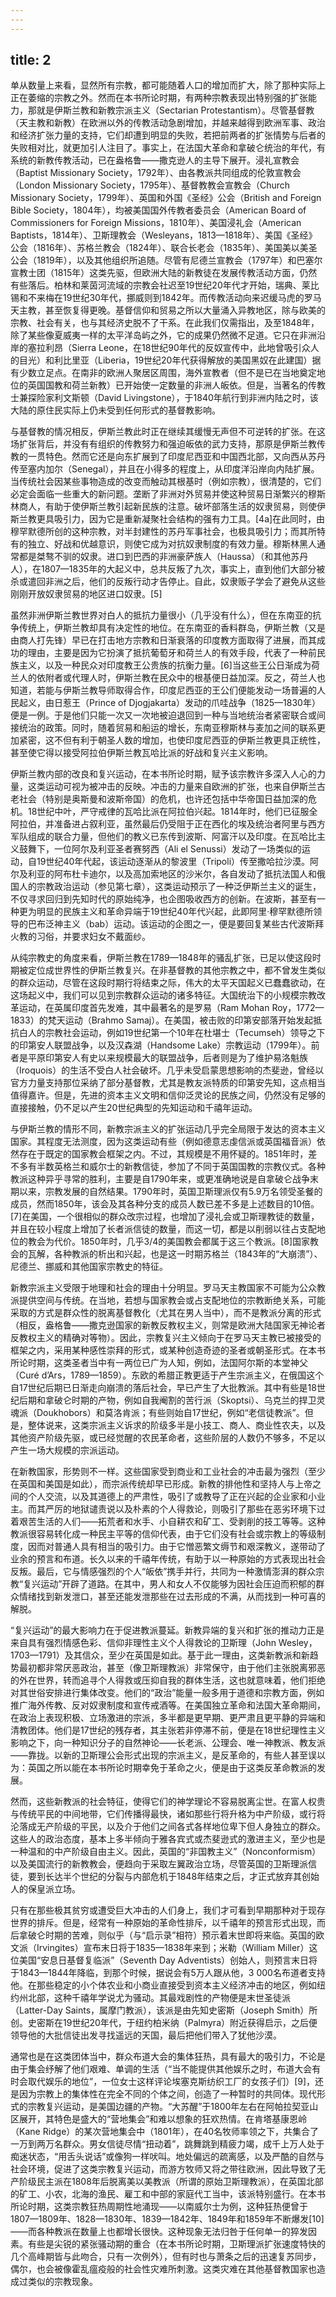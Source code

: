 ```yaml
---
---
---
```

title: 2
---




单从数量上来看，显然所有宗教，都可能随着人口的增加而扩大，除了那种实际上正在萎缩的宗教之外。然而在本书所论时期，有两种宗教表现出特别强的扩张能力，那就是伊斯兰教和新教宗派主义（Sectarian Protestantism）。尽管基督教（天主教和新教）在欧洲以外的传教活动急剧增加，并越来越得到欧洲军事、政治和经济扩张力量的支持，它们却遭到明显的失败，若把前两者的扩张情势与后者的失败相对比，就更加引人注目了。事实上，在法国大革命和拿破仑统治的年代，有系统的新教传教活动，已在盎格鲁——撒克逊人的主导下展开。浸礼宣教会（Baptist Missionary Society，1792年）、由各教派共同组成的伦敦宣教会（London Missionary Society，1795年）、基督教教会宣教会（Church Missionary Society，1799年）、英国和外国《圣经》公会（British and Foreign Bible Society，1804年），均被美国国外传教者委员会（American Board of Commissioners for Foreign Missions，1810年）、美国浸礼会（American Baptists，1814年）、卫斯理教会（Wesleyans，1813—1818年）、美国《圣经》公会（1816年）、苏格兰教会（1824年）、联合长老会（1835年）、美国美以美圣公会（1819年），以及其他组织所追随。尽管有尼德兰宣教会（1797年）和巴塞尔宣教士团（1815年）这类先驱，但欧洲大陆的新教徒在发展传教活动方面，仍然有些落后。柏林和莱茵河流域的宗教会社迟至19世纪20年代才开始，瑞典、莱比锡和不来梅在19世纪30年代，挪威则到1842年。而传教活动向来迟缓马虎的罗马天主教，甚至恢复得更晚。基督信仰和贸易之所以大量涌入异教地区，除与欧美的宗教、社会有关，也与其经济史脱不了干系。在此我们仅需指出，及至1848年，除了某些像夏威夷一样的太平洋岛屿之外，它的成果仍然微不足道。它只在非洲沿岸的塞拉利昂（Sierra Leone，在18世纪90年代的反奴宣传中，此地曾吸引众人的目光）和利比里亚（Liberia，19世纪20年代获得解放的美国黑奴在此建国）据有少数立足点。在南非的欧洲人聚居区周围，海外宣教者（但不是已在当地奠定地位的英国国教和荷兰新教）已开始使一定数量的非洲人皈依。但是，当著名的传教士兼探险家利文斯顿（David Livingstone），于1840年航行到非洲内陆之时，该大陆的原住民实际上仍未受到任何形式的基督教影响。

与基督教的情况相反，伊斯兰教此时正在继续其缓慢无声但不可逆转的扩张。在这场扩张背后，并没有有组织的传教努力和强迫皈依的武力支持，那原是伊斯兰教传教的一贯特色。然而它还是向东扩展到了印度尼西亚和中国西北部，又向西从苏丹传至塞内加尔（Senegal），并且在小得多的程度上，从印度洋沿岸向内陆扩展。当传统社会因某些事物造成的改变而触动其根基时（例如宗教），很清楚的，它们必定会面临一些重大的新问题。垄断了非洲对外贸易并使这种贸易日渐繁兴的穆斯林商人，有助于使伊斯兰教引起新民族的注意。破坏部落生活的奴隶贸易，则使伊斯兰教更具吸引力，因为它是重新凝聚社会结构的强有力工具。[4a]在此同时，由穆罕默德所创的这种宗教，对半封建性的苏丹军事社会，也极具吸引力；而其所特有的独立、好战和优越意识，则使它成为对抗奴隶制度的有效力量。穆斯林黑人通常都是桀骜不驯的奴隶。进口到巴西的非洲豪萨族人（Haussa）（和其他苏丹人），在1807—1835年的大起义中，总共反叛了九次，事实上，直到他们大部分被杀或遣回非洲之后，他们的反叛行动才告停止。自此，奴隶贩子学会了避免从这些刚刚开放奴隶贸易的地区进口奴隶。[5]

虽然非洲伊斯兰教世界对白人的抵抗力量很小（几乎没有什么），但在东南亚的抗争传统上，伊斯兰教却具有决定性的地位。在东南亚的香料群岛，伊斯兰教（又是由商人打先锋）早已在打击地方宗教和日渐衰落的印度教方面取得了进展，而其成功的理由，主要是因为它扮演了抵抗葡萄牙和荷兰人的有效手段，代表了一种前民族主义，以及一种民众对印度教王公贵族的抗衡力量。[6]当这些王公日渐成为荷兰人的依附者或代理人时，伊斯兰教在民众中的根基便日益加深。反之，荷兰人也知道，若能与伊斯兰教导师取得合作，印度尼西亚的王公们便能发动一场普遍的人民起义，由日惹王（Prince of Djogjakarta）发动的爪哇战争（1825—1830年）便是一例。于是他们只能一次又一次地被迫退回到一种与当地统治者紧密联合或间接统治的政策。同时，随着贸易和船运的增长，东南亚穆斯林与麦加之间的联系更加紧密，这不但有利于朝圣人数的增加，也使印度尼西亚的伊斯兰教更具正统性，甚至使它得以接受阿拉伯伊斯兰教瓦哈比派的好战和复兴主义影响。

伊斯兰教内部的改良和复兴运动，在本书所论时期，赋予该宗教许多深入人心的力量，这类运动可视为被冲击的反映。冲击的力量来自欧洲的扩张，也来自伊斯兰古老社会（特别是奥斯曼和波斯帝国）的危机，也许还包括中华帝国日益加深的危机。18世纪中叶，严守戒律的瓦哈比派在阿拉伯兴起。1814年时，他们已征服全阿拉伯，并准备进占叙利亚，虽然最后仍受阻于正在西化的埃及统治者阿里与西方军队组成的联合力量，但他们的教义已东传到波斯、阿富汗以及印度。在瓦哈比主义鼓舞下，一位阿尔及利亚圣者赛努西（Ali el Senussi）发动了一场类似的运动，自19世纪40年代起，该运动逐渐从的黎波里（Tripoli）传至撒哈拉沙漠。阿尔及利亚的阿布杜卡迪尔，以及高加索地区的沙米尔，各自发动了抵抗法国人和俄国人的宗教政治运动（参见第七章），这类运动预示了一种泛伊斯兰主义的诞生，不仅寻求回归到先知时代的原始纯净，也企图吸收西方的创新。在波斯，甚至有一种更为明显的民族主义和革命异端于19世纪40年代兴起，此即阿里·穆罕默德所领导的巴布泛神主义（bab）运动。该运动的企图之一，便是要回复某些古代波斯拜火教的习俗，并要求妇女不戴面纱。

从纯宗教史的角度来看，伊斯兰教在1789—1848年的骚乱扩张，已足以使这段时期被定位成世界性的伊斯兰教复兴。在非基督教的其他宗教之中，都不曾发生类似的群众运动，尽管在这段时期行将结束之际，伟大的太平天国起义已蠢蠢欲动，在这场起义中，我们可以见到宗教群众运动的诸多特征。大国统治下的小规模宗教改革运动，在英属印度首先发难，其中最著名的是罗易（Ram Mohan Roy，1772—1833）的梵天运动（Brahmo Samaj）。在美国，被击败的印第安部落开始发起抵抗白人的宗教社会运动，例如19世纪第一个10年在杜堪士（Tecumseh）领导之下的印第安人联盟战争，以及汉森湖（Handsome Lake）宗教运动（1799年）。前者是平原印第安人有史以来规模最大的联盟战争，后者则是为了维护易洛魁族（Iroquois）的生活不受白人社会破坏。几乎未受启蒙思想影响的杰斐逊，曾经以官方力量支持那位采纳了部分基督教，尤其是教友派特质的印第安先知，这点相当值得嘉许。但是，先进的资本主义文明和信仰泛灵论的民族之间，仍然没有足够的直接接触，仍不足以产生20世纪典型的先知运动和千禧年运动。

与伊斯兰教的情形不同，新教宗派主义的扩张运动几乎完全局限于发达的资本主义国家。其程度无法测度，因为这类运动有些（例如德意志虔信派或英国福音派）依然存在于既定的国家教会框架之内。不过，其规模是不用怀疑的。1851年时，差不多有半数英格兰和威尔士的新教信徒，参加了不同于英国国教的宗教仪式。各种教派这种异乎寻常的胜利，主要是自1790年来，或更准确地说是自拿破仑战争末期以来，宗教发展的自然结果。1790年时，英国卫斯理派仅有5.9万名领受圣餐的成员，然而1850年，该会及其各种分支的成员人数已差不多是上述数目的10倍。[7]在美国，一个很相似的群众改宗过程，也增加了浸礼会或卫斯理教徒的数量，并且在较小程度上增加了长者派信徒的数量，而这一切，都是以削弱以往占支配地位的教会为代价。1850年时，几乎3/4的美国教会都属于这三个教派。[8]国家教会的瓦解，各种教派的析出和兴起，也是这一时期苏格兰（1843年的“大崩溃”）、尼德兰、挪威和其他国家宗教史的特征。

新教宗派主义受限于地理和社会的理由十分明显。罗马天主教国家不可能为公众教派提供空间与传统。在当地，若想与国家教会或占支配地位的宗教断绝关系，可能采取的方式是群众性的脱离基督教化（尤其在男人当中），而不是教派分离的形式（相反，盎格鲁——撒克逊国家的新教反教权主义，则常是欧洲大陆国家无神论者反教权主义的精确对等物）。因此，宗教复兴主义倾向于在罗马天主教已被接受的框架之内，采用某种感性崇拜的形式，或某种创造奇迹的圣者或朝圣形式。在本书所论时期，这类圣者当中有一两位已广为人知，例如，法国阿尔斯的本堂神父（Curé d’Ars，1789—1859）。东欧的希腊正教更适于产生宗派主义，在俄国这个自17世纪后期已日渐走向崩溃的落后社会，早已产生了大批教派。其中有些是18世纪后期和拿破仑时期的产物，例如自我阉割的苦行派（Skoptsi）、乌克兰的捍卫灵魂派（Doukhobors）和莫洛肯派；有些则始自17世纪，例如“老信徒教派”。但是，整体说来，这类宗派主义诉求的阶级多半是小技工、商人、商业性农夫，以及其他资产阶级先驱，或已经觉醒的农民革命者，这些阶层的人数仍不够多，不足以产生一场大规模的宗派运动。

在新教国家，形势则不一样。这些国家受到商业和工业社会的冲击最为强烈（至少在英国和美国是如此），而宗派传统却早已形成。新教的排他性和坚持人与上帝之间的个人交流，以及其道德上的严肃性，吸引了或教导了正在兴起的企业家和小业主。而其严厉的地狱谴责说以及朴素的个人得救论，则吸引了那些在恶劣环境下过着艰苦生活的人们——拓荒者和水手、小自耕农和矿工、受剥削的技工等等。这种教派很容易转化成一种民主平等的信仰代表，由于它们没有社会或宗教上的等级制度，因而对普通人具有相当的吸引力。由于它憎恶繁文缛节和艰深教义，遂带动了业余的预言和布道。长久以来的千禧年传统，有助于以一种原始的方式表现出社会反叛。最后，它与情感强烈的个人“皈依”携手并行，共同为一种激情澎湃的群众宗教“复兴运动”开辟了道路。在其中，男人和女人不仅能够为因社会压迫而积郁的群众情绪找到新发泄口，甚至还能发泄那些在过去形成的不满，从而找到一种可喜的解脱。

“复兴运动”的最大影响力在于促进教派蔓延。新教异端的复兴和扩张的推动力正是来自具有强烈情感色彩、信仰非理性主义个人得救论的卫斯理（John Wesley，1703—1791）及其信众，至少在英国是如此。基于此一理由，这类新教派和新趋势最初都非常厌恶政治，甚至（像卫斯理教派）非常保守，由于他们主张脱离邪恶的外在世界，转而追寻个人得救或压抑自我的群体生活，这也就意味着，他们拒绝对其世俗安排进行集体改变。他们的“政治”能量一般多用于道德和宗教方面，例如推广海外传教、反对奴隶制度和宣传戒酒等。在美国独立革命和法国大革命期间，在政治上表现积极、立场激进的宗派，多半都是更早期、更严肃且更平静的异端和清教团体。他们是17世纪的残存者，其主张若非停滞不前，便是在18世纪理性主义影响之下，向一种知识分子的自然神论——长老派、公理会、唯一神教派、教友派——靠拢。以新的卫斯理公会形式出现的宗派主义，是反革命的，有些人甚至误以为：英国之所以能在本书所论时期幸免于革命之火，便是由于这类反革命教派的发展。

然而，这些新教派的社会特征，使得它们的神学理论不容易脱离尘世。在富人权贵与传统平民的中间地带，它们传播得最快，诸如那些行将升格为中产阶级，或行将沦落成无产阶级的平民，以及介于他们之间各式各样地位卑下但人身独立的群众。这些人的政治态度，基本上多半倾向于雅各宾式或杰斐逊式的激进主义，至少也是一种温和的中产阶级自由主义。因此，英国的“非国教主义”（Nonconformism）以及美国流行的新教教会，便趋向于采取左翼政治立场，尽管英国的卫斯理派信徒，要到长达半个世纪的分裂与内部危机于1848年结束之后，才正式放弃其创始人的保皇派立场。

只有在那些极其贫穷或遭受巨大冲击的人们身上，我们才可看到早期那种对于现存世界的排斥。但是，经常有一种原始的革命性排斥，以千禧年的预言形式出现，而后拿破仑时期的苦难，则似乎（与“启示录”相符）预示着末世即将来临。英国的欧文派（Irvingites）宣布末日将于1835—1838年来到；米勒（William Miller）这位美国“安息日基督复临派”（Seventh Day Adventists）创始人，则预言末日将于1843—1844年降临，到那个时候，据说会有5万人跟从他，3 000名布道者支持他。在那些稳定的小个体农业和小商业直接受到资本主义经济冲击的地区，例如纽约州北部，这种千禧年学说尤为骚动。其最戏剧性的产物便是末世圣徒派（Latter-Day Saints，属摩门教派），该派是由先知史密斯（Joseph Smith）所创。史密斯在19世纪20年代，于纽约柏米纳（Palmyra）附近获得启示，之后便领导他的大批信徒出发寻找遥远的天国，最后把他们带入了犹他沙漠。

通常也是在这类团体当中，群众布道大会的集体狂热，具有最大的吸引力，不论是由于集会纾解了他们艰难、单调的生活（“当不能提供其他娱乐之时，布道大会有时会取代娱乐的地位”，一位女士这样评论埃塞克斯纺织工厂的女孩子们）[9]，还是因为宗教上的集体性在完全不同的个体之间，创造了一种暂时的共同体。现代形式的宗教复兴运动，是美国边疆的产物。“大苏醒”于1800年左右在阿帕拉契亚山区展开，其特色是盛大的“营地集会”和难以想象的狂欢热情。在肯塔基康恩岭（Kane Ridge）的某次营地集会中（1801年），在40名牧师率领之下，共集合了一万到两万名群众。男女信徒尽情“扭动着”，跳舞跳到精疲力竭，成千上万人处于痴迷状态，“用舌头说话”或像狗一样吠叫。地处偏远的疏离感，以及严酷的自然与社会环境，促进了这类宗教复兴运动，而游方牧师又将之带往欧洲，因此导致了无产阶级民主派在1808年后脱离美以美教派（所谓的原始卫斯理教派），在英国北部的矿工、小农，北海的渔民、雇工和中部的家庭代工当中，该派特别盛行。在本书所论时期，这类宗教狂热周期性地涌现——以南威尔士为例，这种狂热便曾于1807—1809年、1828—1830年、1839—1842年、1849年和1859年不断爆发[10]——而各种教派在数量上也都增长很快。这种现象无法归咎于任何单一的猝发因素。有些是尖锐的紧张骚动期的重合（在本书所论时期，卫斯理派扩张速度特快的几个高峰期皆与此吻合，只有一次例外），但有时也与萧条之后的迅速复苏同步，偶尔，也会被像霍乱瘟疫般的社会性灾难所刺激。这类灾难在其他基督教国家也造成过类似的宗教现象。